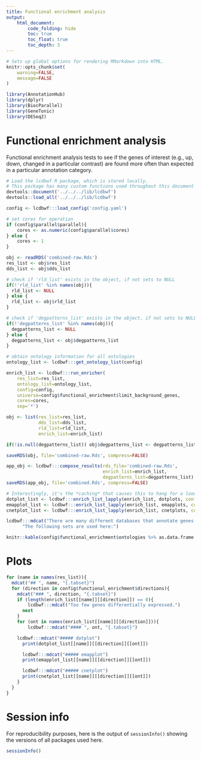```yaml
---
title: Functional enrichment analysis
output:
    html_document:
        code_folding: hide
        toc: true
        toc_float: true
        toc_depth: 3
---
```


```r
# Sets up global options for rendering RMarkdown into HTML.
knitr::opts_chunk$set(
    warning=FALSE,
    message=FALSE
)
```

```r
library(AnnotationHub)
library(dplyr)
library(BiocParallel)
library(GeneTonic)
library(DESeq2)
```

# Functional enrichment analysis

Functional enrichment analysis tests to see if the genes of interest (e.g., up,
down, changed in a particular contrast) are found more often than expected in
a particular annotation category.

```r
# Load the lcdbwf R package, which is stored locally.
# This package has many custom functions used throughout this document.
devtools::document('../../../lib/lcdbwf')
devtools::load_all('../../../lib/lcdbwf')

config <- lcdbwf:::load_config('config.yaml')

# set cores for operation
if (config$parallel$parallel){
    cores <- as.numeric(config$parallel$cores)
} else {
    cores <- 1
}
```

```r
obj <- readRDS('combined-raw.Rds')
res_list <- obj$res_list
dds_list <- obj$dds_list

# check if 'rld_list' exists in the object, if not sets to NULL
if(!'rld_list' %in% names(obj)){
  rld_list <- NULL
} else {
  rld_list <- obj$rld_list
}

# check if 'degpatterns_list' exists in the object, if not sets to NULL
if(!'degpatterns_list' %in% names(obj)){
  degpatterns_list <- NULL
} else {
  degpatterns_list <- obj$degpatterns_list
}
```

```r

# obtain ontology information for all ontologies
ontology_list <- lcdbwf:::get_ontology_list(config)

```

```r
enrich_list <- lcdbwf:::run_enricher(
    res_list=res_list,
    ontology_list=ontology_list,
    config=config,
    universe=config$functional_enrichment$limit_background_genes,
    cores=cores,
    sep='*')
```

```r
obj <- list(res_list=res_list,
            dds_list=dds_list,
            rld_list=rld_list,
            enrich_list=enrich_list)

if(!is.null(degpatterns_list)) obj$degpatterns_list <- degpatterns_list

saveRDS(obj, file='combined-raw.Rds', compress=FALSE)

app_obj <- lcdbwf:::compose_results(rds_file='combined-raw.Rds',
                                    enrich_list=enrich_list,
                                    degpatterns_list=degpatterns_list)
saveRDS(app_obj, file='combined.Rds', compress=FALSE)

```

```r
# Interestingly, it's the *caching* that causes this to hang for a loooong time.
dotplot_list <- lcdbwf:::enrich_list_lapply(enrich_list, dotplots, config=config, send_names=TRUE)
emapplot_list <- lcdbwf:::enrich_list_lapply(enrich_list, emapplots, config=config, send_names=TRUE)
cnetplot_list <- lcdbwf:::enrich_list_lapply(enrich_list, cnetplots, config=config, send_names=TRUE)
```

```r
lcdbwf:::mdcat("There are many different databases that annotate genes into sets.",
      "The following sets are used here:")

knitr::kable(config$functional_enrichment$ontologies %>% as.data.frame %>% t())
```

# Plots {.tabset}

```r

for (name in names(res_list)){
  mdcat("## ", name, "{.tabset}")
  for (direction in config$functional_enrichment$directions){
    mdcat("### ", direction, "{.tabset}")
    if (length(enrich_list[[name]][[direction]]) == 0){
        lcdbwf:::mdcat("Too few genes differentially expressed.")
      next
    }
    for (ont in names(enrich_list[[name]][[direction]])){
        lcdbwf:::mdcat("#### ", ont, "{.tabset}")

    lcdbwf:::mdcat("##### dotplot")
      print(dotplot_list[[name]][[direction]][[ont]])

      lcdbwf:::mdcat("##### emapplot")
      print(emapplot_list[[name]][[direction]][[ont]])

      lcdbwf:::mdcat("##### cnetplot")
      print(cnetplot_list[[name]][[direction]][[ont]])
    }
  }
}


```

# Session info
For reproducibility purposes, here is the output of `sessionInfo()` showing the
versions of all packages used here.

```r
sessionInfo()
```
